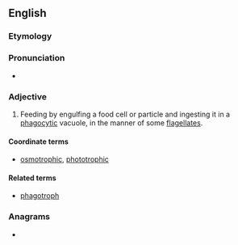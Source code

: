 ==English==

===Etymology===
{{suffix|en|phagotrophy|ic}}

===Pronunciation===
* {{IPA|/ˌfeɪɡəˈtɹəʊfɪk/|lang=en}}

===Adjective===
{{en-adj|-}}

# {{lb|en|microbiology}} Feeding by engulfing a food cell or particle and ingesting it in a [[phagocytic]] vacuole, in the manner of some [[flagellate]]s.

====Coordinate terms====
* [[osmotrophic]], [[phototrophic]]

====Related terms====
* [[phagotroph]]

===Anagrams===
* {{anagrams|en|a=acghhioopprt|photographic}}